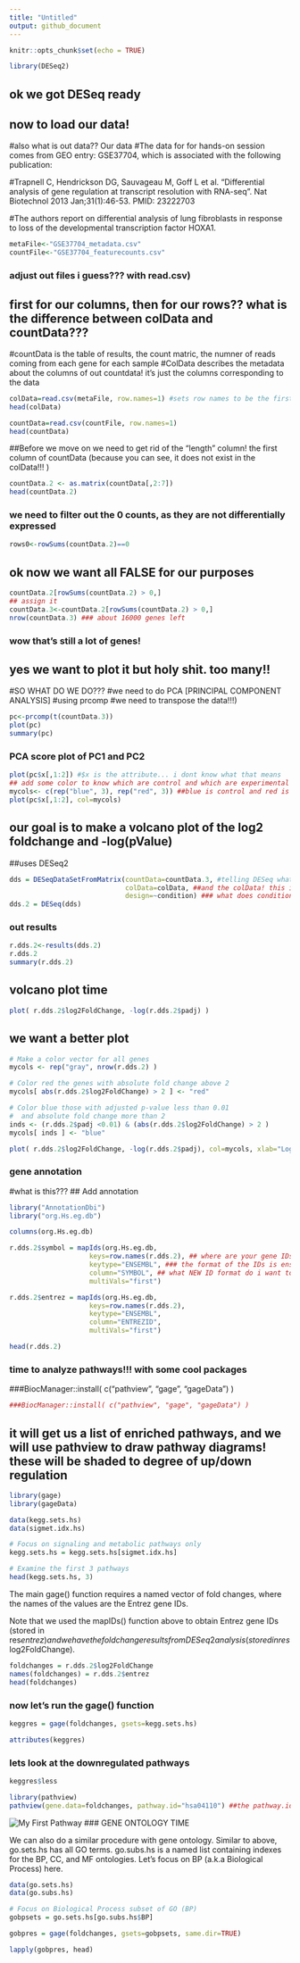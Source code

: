 ```yaml
---
title: "Untitled"
output: github_document
---
```


```r
knitr::opts_chunk$set(echo = TRUE)
```

```r
library(DESeq2)
```
## ok we got DESeq ready
## now to load our data!
#also what is out data?? Our data 
#The data for for hands-on session comes from GEO entry: GSE37704, which is associated with the following publication:

#Trapnell C, Hendrickson DG, Sauvageau M, Goff L et al. "Differential analysis of gene regulation at transcript resolution with RNA-seq". Nat Biotechnol 2013 Jan;31(1):46-53. PMID: 23222703

#The authors report on differential analysis of lung fibroblasts in response to loss of the developmental transcription factor HOXA1.
```r
metaFile<-"GSE37704_metadata.csv"
countFile<-"GSE37704_featurecounts.csv"
```
### adjust out files i guess??? with read.csv)
## first for our columns, then for our rows?? what is the difference between colData and countData???
#countData is the table of results, the count matric, the numner of reads coming from each gene for each sample
#ColData describes the metadata about the columns of out countdata! it's just the columns corresponding to the data

```r
colData=read.csv(metaFile, row.names=1) #sets row names to be the first column
head(colData)
```

```r
countData=read.csv(countFile, row.names=1)
head(countData)
```
##Before we move on we need to get rid of the "length" column! the first column of countData (because you can see, it does not exist in the colData!!! )
```r
countData.2 <- as.matrix(countData[,2:7])
head(countData.2)
```
### we need to filter out the 0 counts, as they are not differentially expressed
```r
rows0<-rowSums(countData.2)==0
```
## ok now we want all FALSE for our purposes 

```r
countData.2[rowSums(countData.2) > 0,]
## assign it
countData.3<-countData.2[rowSums(countData.2) > 0,]
nrow(countData.3) ### about 16000 genes left 
```

### wow that's still a lot of genes! 
## yes we want to plot it but holy shit. too many!!
#SO WHAT DO WE DO???
#we need to do PCA [PRINCIPAL COMPONENT ANALYSIS]
#using prcomp
#we need to transpose the data!!!)
```r
pc<-prcomp(t(countData.3))
plot(pc)
summary(pc)

```

### PCA score plot of PC1 and PC2
```r
plot(pc$x[,1:2]) #$x is the attribute... i dont know what that means
## add some color to know which are control and which are experimental (kd)
mycols<- c(rep("blue", 3), rep("red", 3)) ##blue is control and red is kd, if you look at colData the first three are control, the second 3 are kd, so three and the next three. 
plot(pc$x[,1:2], col=mycols)
```
## our goal is to make a volcano plot of the log2 foldchange and -log(pValue)
##uses DESeq2
```r
dds = DESeqDataSetFromMatrix(countData=countData.3, #telling DESeq what the count data is
                             colData=colData, ##and the colData! this is why you named things colData and countData
                             design=~condition) ### what does condition??? ah that comes from colData
dds.2 = DESeq(dds)
```
### out results
```r
r.dds.2<-results(dds.2)
r.dds.2
summary(r.dds.2)
```
## volcano plot time
```r
plot( r.dds.2$log2FoldChange, -log(r.dds.2$padj) )
```
## we want a better plot

```r
# Make a color vector for all genes
mycols <- rep("gray", nrow(r.dds.2) )

# Color red the genes with absolute fold change above 2
mycols[ abs(r.dds.2$log2FoldChange) > 2 ] <- "red"

# Color blue those with adjusted p-value less than 0.01
#  and absolute fold change more than 2
inds <- (r.dds.2$padj <0.01) & (abs(r.dds.2$log2FoldChange) > 2 )
mycols[ inds ] <- "blue"

plot( r.dds.2$log2FoldChange, -log(r.dds.2$padj), col=mycols, xlab="Log2(FoldChange)", ylab="-Log(P-value)" )
```
### gene annotation
#what is this???
## Add annotation 
```r
library("AnnotationDbi")
library("org.Hs.eg.db")

columns(org.Hs.eg.db)

r.dds.2$symbol = mapIds(org.Hs.eg.db,
                    keys=row.names(r.dds.2), ## where are your gene IDs?
                    keytype="ENSEMBL", ### the format of the IDs is ensembl (a string of numbers)
                    column="SYMBOL", ## what NEW ID format do i want to use? (symbol is the gene's codename)
                    multiVals="first")

r.dds.2$entrez = mapIds(org.Hs.eg.db,
                    keys=row.names(r.dds.2),
                    keytype="ENSEMBL",
                    column="ENTREZID",
                    multiVals="first")

```

```r
head(r.dds.2)
```
### time to analyze pathways!!! with some cool packages 
###BiocManager::install( c("pathview", "gage", "gageData") )

```r
###BiocManager::install( c("pathview", "gage", "gageData") ) 
```
## it will get us a list of enriched pathways, and we will use pathview to draw pathway diagrams! these will be shaded to degree of up/down regulation
```r
library(gage)
library(gageData)

data(kegg.sets.hs)
data(sigmet.idx.hs)

# Focus on signaling and metabolic pathways only
kegg.sets.hs = kegg.sets.hs[sigmet.idx.hs]

# Examine the first 3 pathways
head(kegg.sets.hs, 3)
```
The main gage() function requires a named vector of fold changes, where the names of the values are the Entrez gene IDs.

Note that we used the mapIDs() function above to obtain Entrez gene IDs (stored in res$entrez) and we have the fold change results from DESeq2 analysis (stored in res$log2FoldChange).
```r
foldchanges = r.dds.2$log2FoldChange
names(foldchanges) = r.dds.2$entrez
head(foldchanges)
```
### now let's run the gage() function
```r
keggres = gage(foldchanges, gsets=kegg.sets.hs)
```
```r
attributes(keggres)
```
### lets look at the downregulated pathways 
```r
keggres$less
```

```r
library(pathview)
pathview(gene.data=foldchanges, pathway.id="hsa04110") ##the pathway.id is from the list we saw in keggres$less for cell cycle 
```
![My First Pathway](./hsa04110.pathview.png)
### GENE ONTOLOGY TIME

We can also do a similar procedure with gene ontology. Similar to above, go.sets.hs has all GO terms. go.subs.hs is a named list containing indexes for the BP, CC, and MF ontologies. Let’s focus on BP (a.k.a Biological Process) here.
```r
data(go.sets.hs)
data(go.subs.hs)

# Focus on Biological Process subset of GO (BP)
gobpsets = go.sets.hs[go.subs.hs$BP]

gobpres = gage(foldchanges, gsets=gobpsets, same.dir=TRUE)

lapply(gobpres, head)
```

